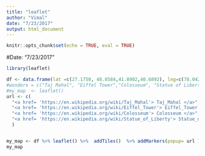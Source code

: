 ```yaml
---
title: "leaflet"
author: "Vimal"
date: "7/23/2017"
output: html_document
---
```


```r
knitr::opts_chunk$set(echo = TRUE, eval = TRUE)
```

#Date: "7/23/2017"

```r
library(leaflet)

df <- data.frame(lat =c(27.1750, 48.8584,41.8902,40.6892), lng=c(78.0422,2.2945,12.4922,-74.044502))
#wonders = c("Taj Mahal", "Eiffel Tower","Colosseum", "Statue of Liberty") 
#my_map  <- leaflet() 
url <- c(
  "<a href= 'https://en.wikipedia.org/wiki/Taj_Mahal'> Taj_Mahal </a>",
  "<a href= 'https://en.wikipedia.org/wiki/Eiffel_Tower'> Eiffel_Tower </a>",
  "<a href= 'https://en.wikipedia.org/wiki/Colosseum'> Colosseum </a>",
  "<a href= 'https://en.wikipedia.org/wiki/Statue_of_Liberty'> Statue_of_Liberty </a>"
  )


my_map <- df %>% leaflet() %>%  addTiles()  %>% addMarkers(popup= url )
my_map
```


